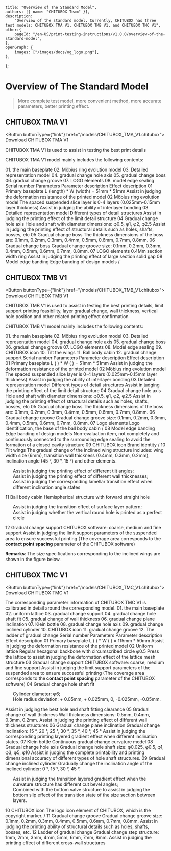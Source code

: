 
	title: "Overview of The Standard Model",
	authors: [{ name: "CHITUBOX Team" }],
	description:
		"Overview of the standard model. Currently, CHITUBOX has three test models: CHITUBOX TMA V1, CHITUBOX TMB V1, and CHITUBOX TMC V1",
	other:{
		pageId: "/en-US/print-testing-instructions/v1.0.0/overview-of-the-standard-model",
	},
	openGraph: {
		images: ["/images/docs/og_logo.png"],
	},
};

# Overview of The Standard Model

> More complete test model, more convenient method, more accurate parameters, better printing effect.

## CHITUBOX TMA V1

<ImageContainer src="/images/docs/en-US/chitubox-printing-test/1.x.x/test-preparation/CHITUBOX_Basic_TMA_V1.png" />

<Button buttonType={"link"} href="/models/CHITUBOX_TMA_V1.chitubox">
	<DocumentDownload size={32} />
	Download CHITUBOX TMA V1
</Button>

<Admonition type="tip">
	CHITUBOX TMA V1 is used to assist in testing the best print details
</Admonition>

CHITUBOX TMA V1 model mainly includes the following contents:

<ResponsiveTable>
	<tbody>
		<tr>
			<td rowSpan="8">
				<ImageContainer src="/images/docs/en-US/chitubox-printing-test/1.x.x/test-preparation/tma-v1_002.png" />
			</td>
			<td>01. the main baseplate</td>
		</tr>
		<tr>
			<td>02. Möbius ring evolution model</td>
		</tr>
		<tr>
			<td>03. Detailed representation model</td>
		</tr>
		<tr>
			<td>04. gradual change hole axis</td>
		</tr>
		<tr>
			<td>05. gradual change boss</td>
		</tr>
		<tr>
			<td>06. gradual change groove</td>
		</tr>
		<tr>
			<td>07. LOGO elements</td>
		</tr>
		<tr>
			<td>08. model edge sealing</td>
		</tr>
	</tbody>
</ResponsiveTable>

<ResponsiveTable>
	<thead>
		<tr>
			<th>Serial number</th>
			<th>Parameters</th>
			<th>Parameter description</th>
			<th>Effect description</th>
		</tr>
	</thead>
	<tbody>
		<tr>
			<td>01</td>
			<td>Primary baseplate</td>
			<td>L (length) * W (width) = 51mm * 51mm</td>
			<td>
				Assist in judging the deformation resistance of the printed
				model
			</td>
		</tr>
		<tr>
			<td>02</td>
			<td>Möbius ring evolution model</td>
			<td>
				The spaced suspended slice layer is 0-4 layers (0.025mm-0.15mm
				layer thickness)
			</td>
			<td>Assist in judging the ability of interlayer bonding</td>
		</tr>
		<tr>
			<td>03</td>
			<td>Detailed representation model</td>
			<td>Different types of detail structures</td>
			<td>
				Assist in judging the printing effect of the limit detail
				structure
			</td>
		</tr>
		<tr>
			<td>04</td>
			<td>Gradual change hole axis</td>
			<td>Hole and shaft with diameter dimensions: φ0.5, φ1, φ2, φ2.5</td>
			<td rowSpan="3">
				Assist in judging the printing effect of structural details such
				as holes, shafts, bosses, etc
			</td>
		</tr>
		<tr>
			<td>05</td>
			<td>Gradual change boss</td>
			<td>
				The thickness dimensions of the boss are: 0.1mm, 0.2mm, 0.3mm,
				0.4mm, 0.5mm, 0.6mm, 0.7mm, 0.8mm.
			</td>
		</tr>
		<tr>
			<td>06</td>
			<td>Gradual change boss</td>
			<td>
				Gradual change groove size: 0.1mm, 0.2mm, 0.3mm, 0.4mm, 0.5mm,
				0.6mm, 0.7mm, 0.8mm.
			</td>
		</tr>
		<tr>
			<td>07</td>
			<td>LOGO elements</td>
			<td>0.4Mm section width ring</td>
			<td>
				Assist in judging the printing effect of large section solid gap
			</td>
		</tr>
		<tr>
			<td>08</td>
			<td>Model edge banding</td>
			<td>Edge banding of design models</td>
			<td>/</td>
		</tr>
	</tbody>
</ResponsiveTable>

## CHITUBOX TMB V1

<ImageContainer src="/images/docs/en-US/chitubox-printing-test/1.x.x/test-preparation/CHITUBOX Base_TMB_V1.png" />

<Button buttonType={"link"} href="/models/CHITUBOX_TMB_V1.chitubox">
	<DocumentDownload size={32} />
	Download CHITUBOX TMB V1
</Button>

<Admonition type="tip">
	CHITUBOX TMB V1 is used to assist in testing the best printing details,
	limit support printing feasibility, layer gradual change, wall thickness,
	vertical hole position and other related printing effect confirmation
</Admonition>

CHITUBOX TMB V1 model mainly includes the following contents:

<ResponsiveTable>
	<tbody>
		<tr>
			<td rowSpan="12">
				<ImageContainer src="/images/docs/en-US/chitubox-printing-test/1.x.x/test-preparation/tma-v2_002.png" />
			</td>
			<td>01. the main baseplate</td>
		</tr>
		<tr>
			<td>02. Möbius ring evolution model</td>
		</tr>
		<tr>
			<td>03. Detailed representation model</td>
		</tr>
		<tr>
			<td>04. gradual change hole axis</td>
		</tr>
		<tr>
			<td>05. gradual change boss</td>
		</tr>
		<tr>
			<td>06. gradual change groove</td>
		</tr>
		<tr>
			<td>07. LOGO elements</td>
		</tr>
		<tr>
			<td>08. Model edge sealing</td>
		</tr>
		<tr>
			<td>09. CHITUBOX icon</td>
		</tr>
		<tr>
			<td>10. Tilt the wings</td>
		</tr>
		<tr>
			<td>11. Ball body cabin</td>
		</tr>
		<tr>
			<td>12. gradual change support</td>
		</tr>
	</tbody>
</ResponsiveTable>

<ResponsiveTable>
	<thead>
		<tr>
			<th>Serial number</th>
			<th>Parameters</th>
			<th>Parameter description</th>
			<th>Effect description</th>
		</tr>
	</thead>
	<tbody>
		<tr>
			<td>01</td>
			<td>Primary baseplate</td>
			<td>L ( ) * W ( ) = 51mm * 51mm</td>
			<td>
				Assist in judging the deformation resistance of the printed
				model
			</td>
		</tr>
		<tr>
			<td>02</td>
			<td>Möbius ring evolution model</td>
			<td>
				The spaced suspended slice layer is 0-4 layers (0.025mm-0.15mm
				layer thickness)
			</td>
			<td>Assist in judging the ability of interlayer bonding</td>
		</tr>
		<tr>
			<td>03</td>
			<td>Detailed representation model</td>
			<td>Different types of detail structures</td>
			<td>
				Assist in judging the printing effect of the limit detail
				structure
			</td>
		</tr>
		<tr>
			<td>04</td>
			<td>Gradual change hole axis</td>
			<td>Hole and shaft with diameter dimensions: φ0.5, φ1, φ2, φ2.5</td>
			<td rowSpan="3">
				Assist in judging the printing effect of structural details such
				as holes, shafts, bosses, etc
			</td>
		</tr>
		<tr>
			<td>05</td>
			<td>Gradual change boss</td>
			<td>
				The thickness dimensions of the boss are: 0.1mm, 0.2mm, 0.3mm,
				0.4mm, 0.5mm, 0.6mm, 0.7mm, 0.8mm.
			</td>
		</tr>
		<tr>
			<td>06</td>
			<td>Gradual change groove</td>
			<td>
				Gradual change groove size: 0.1mm, 0.2mm, 0.3mm, 0.4mm, 0.5mm,
				0.6mm, 0.7mm, 0.8mm.
			</td>
		</tr>
		<tr>
			<td>07</td>
			<td>Logo elements</td>
			<td>Logo identification, the base of the ball body cabin</td>
			<td>/</td>
		</tr>
		<tr>
			<td>08</td>
			<td>Model edge banding</td>
			<td>Edge banding of design models</td>
			<td>
				Non-evaluation item, not completely and continuously connected
				to the surrounding edge sealing to avoid the formation of a
				closed cavity structure
			</td>
		</tr>
		<tr>
			<td>09</td>
			<td>CHITUBOX icon</td>
			<td>Brand identity</td>
			<td>/</td>
		</tr>
		<tr>
			<td>10</td>
			<td>Tilt wings</td>
			<td>
				The gradual change of the inclined wing structure includes: wing
				width size (6mm), transition wall thickness (0.4mm, 0.3mm,
				0.2mm), inclination angle (45 °, 30 °, 15 °) and other elements.
			</td>
			<td>
				<ul>
					Assist in judging the printing effect of different tilt
					angles;<br />
					Assist in judging the printing effect of different wall
					thicknesses;<br />
					Assist in judging the corresponding lamellar transition
					effect when different inclination angle states
				</ul>
			</td>
		</tr>
		<tr>
			<td>11</td>
			<td>Ball body cabin</td>
			<td>Hemispherical structure with forward straight hole</td>
			<td>
				<ul>
					Assist in judging the transition effect of surface layer
					pattern;<br />
					Assist in judging whether the vertical round hole is printed
					as a perfect circle
				</ul>
			</td>
		</tr>
		<tr>
			<td>12</td>
			<td>Gradual change support</td>
			<td>CHITUBOX software: coarse, medium and fine support</td>
			<td>
				Assist in judging the limit support parameters of the suspended
				area to ensure successful printing (The coverage area
				corresponds to the<b> contact point spacing</b> parameter of the
				CHITUBOX software)
			</td>
		</tr>
	</tbody>
</ResponsiveTable>

**Remarks**: The size specifications corresponding to the inclined wings are shown in the figure below.

<ImageContainer src="/images/docs/en-US/chitubox-printing-test/1.x.x/test-preparation/tma-v2_003.png" />

## CHITUBOX TMC V1

<ImageContainer src="/images/docs/en-US/chitubox-printing-test/1.x.x/test-preparation/CHITUBOX Seize_TMC_V1.png" />

<Button buttonType={"link"} href="/models/CHITUBOX_TMC_V1.chitubox">
	<DocumentDownload size={32} />
	Download CHITUBOX TMC V1
</Button>

<Admonition type="tip">
	The corresponding parameter information of CHITUBOX TMC V1 is calibrated in
	detail around the corresponding model.
</Admonition>

<ResponsiveTable>
	<tbody>
		<tr>
			<td rowSpan={12}>
				<ImageContainer src="/images/docs/en-US/chitubox-printing-test/1.x.x/test-preparation/tma-v3_002.png" />
			</td>
			<td>01. the main baseplate</td>
		</tr>
		<tr>
			<td>02. uniform lattice</td>
		</tr>
		<tr>
			<td>03. gradual change support</td>
		</tr>
		<tr>
			<td>04. gradual change hole shaft fit</td>
		</tr>
		<tr>
			<td>05. gradual change of wall thickness</td>
		</tr>
		<tr>
			<td>06. gradual change plane inclination</td>
		</tr>
		<tr>
			<td>07. Klein bottle</td>
		</tr>
		<tr>
			<td>08. gradual change hole axis</td>
		</tr>
		<tr>
			<td>09. gradual change inclined cylinder</td>
		</tr>
		<tr>
			<td>10. CHITUBOX icon</td>
		</tr>
		<tr>
			<td>11. gradual change groove</td>
		</tr>
		<tr>
			<td>12. The ladder of gradual change</td>
		</tr>
	</tbody>
</ResponsiveTable>

<ResponsiveTable>
	<thead>
		<tr>
			<th>Serial number</th>
			<th>Parameters</th>
			<th>Parameter description</th>
			<th>Effect description</th>
		</tr>
	</thead>
	<tbody>
		<tr>
			<td>01</td>
			<td>Primary baseplate</td>
			<td>L ( ) * W ( ) = 115mm * 50mm</td>
			<td>
				Assist in judging the deformation resistance of the printed
				model
			</td>
		</tr>
		<tr>
			<td>02</td>
			<td>Uniform lattice</td>
			<td>Regular hexagonal backbone with circumscribed circle φ0.5</td>
			<td>
				Press the lattice to assist in judging the deformation effect of
				the lattice mesh structure
			</td>
		</tr>
		<tr>
			<td>03</td>
			<td>Gradual change support</td>
			<td>CHITUBOX software: coarse, medium and fine support</td>
			<td>
				Assist in judging the limit support parameters of the suspended
				area to ensure successful printing (The coverage area
				corresponds to the<b> contact point spacing</b> parameter of the
				CHITUBOX software)
			</td>
		</tr>
		<tr>
			<td>04</td>
			<td>Gradual change hole shaft fit</td>
			<td>
				<ul>
					Cylinder diameter: φ6;<br />
					Hole radius deviation: + 0.05mm, + 0.025mm, 0, -0.025mm,
					-0.05mm.
				</ul>
			</td>
			<td>Assist in judging the best hole and shaft fitting clearance</td>
		</tr>
		<tr>
			<td>05</td>
			<td>Gradual change of wall thickness</td>
			<td>Wall thickness dimensions: 0.5mm, 0.4mm, 0.3mm, 0.2mm.</td>
			<td>
				Assist in judging the printing effect of different wall
				thickness structures
			</td>
		</tr>
		<tr>
			<td>06</td>
			<td>Gradual change plane inclination</td>
			<td>
				Gradual change inclination: 15 °, 20 °, 25 °, 30 °, 35 °, 40 °,
				45 °
			</td>
			<td rowSpan="2">
				Assist in judging the corresponding printing layered gradient
				effect when different inclination states.
			</td>
		</tr>
		<tr>
			<td>07</td>
			<td>Klein bottle</td>
			<td>Continuous gradual change curvature model</td>
		</tr>
		<tr>
			<td>08</td>
			<td>Gradual change hole axis</td>
			<td>
				Gradual change hole shaft size: φ0.025, φ0.5, φ1, φ3, φ5, φ10
			</td>
			<td>
				Assist in judging the complete printability and printing
				dimensional accuracy of different types of hole shaft
				structures.
			</td>
		</tr>
		<tr>
			<td>09</td>
			<td>Gradual change inclined cylinder</td>
			<td>
				Gradually change the inclination angle of the inclined cylinder:
				0 °, 15 °, 30 °, 45 °.
			</td>
			<td>
				<ul>
					Assist in judging the transition layered gradient effect
					when the curvature structure has different cut bevel angles;<br />
					Combined with the bottom valve structure to assist in
					judging the bottom slip effect of the transition state of
					the size section between layers.
				</ul>
			</td>
		</tr>
		<tr>
			<td>10</td>
			<td>CHITUBOX icon</td>
			<td>
				The logo icon element of CHITUBOX, which is the copyright
				marker.
			</td>
			<td>/</td>
		</tr>
		<tr>
			<td>11</td>
			<td>Gradual change groove</td>
			<td>
				Gradual change groove size: 0.1mm, 0.2mm, 0.3mm, 0.4mm, 0.5mm,
				0.6mm, 0.7mm, 0.8mm.
			</td>
			<td>
				Assist in judging the printing ability of structural details
				such as holes, shafts, bosses, etc.
			</td>
		</tr>
		<tr>
			<td>12</td>
			<td>Ladder of gradual change</td>
			<td>
				Gradual change step structure: 1mm, 2mm, 3mm, 4mm, 5mm, 6mm,
				7mm, 8mm.
			</td>
			<td>
				Assist in judging the printing effect of different cross-wall
				structures
			</td>
		</tr>
	</tbody>
</ResponsiveTable>
